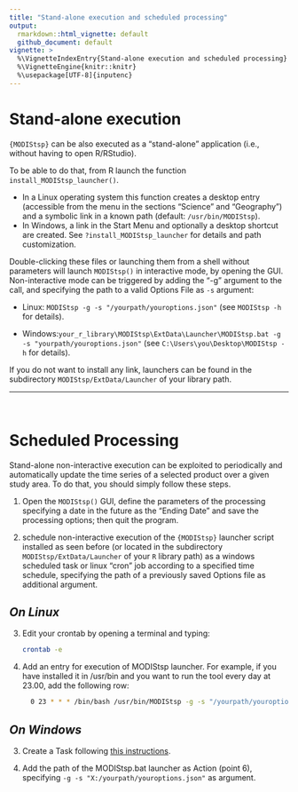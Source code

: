 ```yaml
---
title: "Stand-alone execution and scheduled processing"
output: 
  rmarkdown::html_vignette: default
  github_document: default
vignette: >
  %\VignetteIndexEntry{Stand-alone execution and scheduled processing}
  %\VignetteEngine{knitr::knitr}
  %\usepackage[UTF-8]{inputenc}
---
```


# <i class="fa fa-arrow-circle-o-right" aria-hidden="true"></i> __Stand-alone execution__ 
`{MODIStsp}` can be also executed as a "stand-alone" application (i.e., without having 
to open R/RStudio). 

To be able to do that, from R launch the function `install_MODIStsp_launcher()`.

- In a Linux operating system this function creates a desktop entry (accessible from 
the menu in the sections "Science" and "Geography") and a symbolic link in a known path
(default: `/usr/bin/MODIStsp`).
- In Windows, a link in the Start Menu and optionally a desktop shortcut are created.
See `?install_MODIStsp_launcher` for details and path customization.

Double-clicking these files or launching them from a shell without parameters will
launch `MODIStsp()` in interactive mode, by opening the GUI. Non-interactive mode 
can be triggered by adding the "-g"  argument to the call, and specifying the path
to a valid Options File as `-s` argument:

  - Linux: `MODIStsp -g -s "/yourpath/youroptions.json"`
  (see `MODIStsp -h` for details).
  
  - Windows:`your_r_library\MODIStsp\ExtData\Launcher\MODIStsp.bat -g -s "yourpath/youroptions.json"`
  (see `C:\Users\you\Desktop\MODIStsp -h` for details).

If you do not want to install any link, launchers can be found in the subdirectory
`MODIStsp/ExtData/Launcher` of your library path.

____________________________________________________________________________________

<br>

# <i class="fa fa-arrow-circle-o-right" aria-hidden="true"></i> __Scheduled Processing__

Stand-alone non-interactive execution can be exploited to periodically and automatically
update the time series of a selected product over a given study area. To do that, you
should simply follow these steps.

1.	Open the `MODIStsp()` GUI, define the parameters of the processing specifying a 
date in the future as the "Ending Date" and save the processing options; then quit
the program.
 
2. schedule non-interactive execution of the `{MODIStsp}` launcher script installed 
as seen before (or located in the subdirectory `MODIStsp/ExtData/Launcher` of your
`R` library path) as a windows scheduled task or linux "cron" job according to a 
specified time schedule, specifying the path of a previously saved Options file
as additional argument.

## _On Linux_

3. Edit your crontab by opening a terminal and typing:

    ```bash
    crontab -e
    ```
 
4. Add an entry for execution of MODIStsp launcher. For example, if you have 
installed it in /usr/bin and you want to run the tool every day at 23.00, add the
following row:
        
    ```bash
      0 23 * * * /bin/bash /usr/bin/MODIStsp -g -s "/yourpath/youroptions.json"
    ```
      
## _On Windows_

3. Create a Task following <a href="https://docs.microsoft.com/en-us/previous-versions/windows/it-pro/windows-server-2008-R2-and-2008/cc748993(v=ws.11)?redirectedfrom=MSDN" target="_blank">this instructions</a>.

4. Add the path of the MODIStsp.bat launcher as Action (point 6), 
specifying  `-g -s "X:/yourpath/youroptions.json"` as argument.
